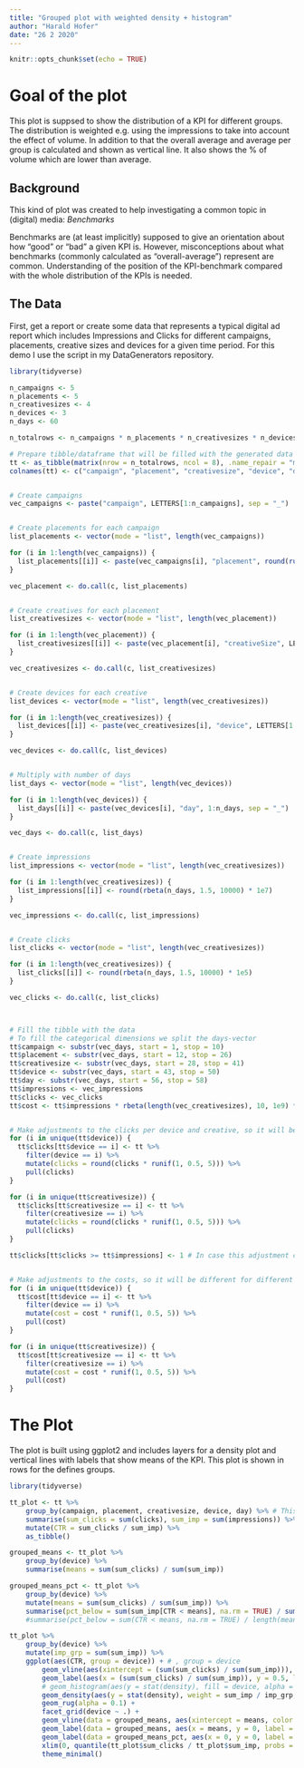 ```yaml
---
title: "Grouped plot with weighted density + histogram"
author: "Harald Hofer"
date: "26 2 2020"
---
```


```r
knitr::opts_chunk$set(echo = TRUE)
```


# Goal of the plot

This plot is suppsed to show the distribution of a KPI for different groups.
The distribution is weighted e.g. using the impressions to take into account the effect of volume.
In addition to that the overall average and average per group is calculated and shown as vertical line.
It also shows the % of volume which are lower than average.


## Background

This kind of plot was created to help investigating a common topic in (digital) media: *Benchmarks*

Benchmarks are (at least implicitly) supposed to give an orientation about how "good" or "bad" a given KPI is. However, misconceptions about what benchmarks (commonly calculated as "overall-average") represent are common. Understanding of the position of the KPI-benchmark compared with the whole distribution of the KPIs is needed.


## The Data

First, get a report or create some data that represents a typical digital ad report which includes Impressions and Clicks for different campaigns, placements, creative sizes and devices for a given time period. For this demo I use the script in my DataGenerators repository.

```r
library(tidyverse)

n_campaigns <- 5
n_placements <- 5
n_creativesizes <- 4
n_devices <- 3
n_days <- 60

n_totalrows <- n_campaigns * n_placements * n_creativesizes * n_devices * n_days

# Prepare tibble/dataframe that will be filled with the generated data
tt <- as_tibble(matrix(nrow = n_totalrows, ncol = 8), .name_repair = "minimal")
colnames(tt) <- c("campaign", "placement", "creativesize", "device", "day", "impressions", "clicks", "cost")


# Create campaigns
vec_campaigns <- paste("campaign", LETTERS[1:n_campaigns], sep = "_")


# Create placements for each campaign
list_placements <- vector(mode = "list", length(vec_campaigns))

for (i in 1:length(vec_campaigns)) {
  list_placements[[i]] <- paste(vec_campaigns[i], "placement", round(runif(n_placements, 10000, 99999)), sep = "_")
}

vec_placement <- do.call(c, list_placements)


# Create creatives for each placement
list_creativesizes <- vector(mode = "list", length(vec_placement))

for (i in 1:length(vec_placement)) {
  list_creativesizes[[i]] <- paste(vec_placement[i], "creativeSize", LETTERS[1:n_creativesizes], sep = "_")
}

vec_creativesizes <- do.call(c, list_creativesizes)


# Create devices for each creative
list_devices <- vector(mode = "list", length(vec_creativesizes))

for (i in 1:length(vec_creativesizes)) {
  list_devices[[i]] <- paste(vec_creativesizes[i], "device", LETTERS[1:n_devices], sep = "_")
}

vec_devices <- do.call(c, list_devices)


# Multiply with number of days
list_days <- vector(mode = "list", length(vec_devices))

for (i in 1:length(vec_devices)) {
  list_days[[i]] <- paste(vec_devices[i], "day", 1:n_days, sep = "_")
}

vec_days <- do.call(c, list_days)


# Create impressions
list_impressions <- vector(mode = "list", length(vec_creativesizes))

for (i in 1:length(vec_creativesizes)) {
  list_impressions[[i]] <- round(rbeta(n_days, 1.5, 10000) * 1e7)
}

vec_impressions <- do.call(c, list_impressions)


# Create clicks
list_clicks <- vector(mode = "list", length(vec_creativesizes))

for (i in 1:length(vec_creativesizes)) {
  list_clicks[[i]] <- round(rbeta(n_days, 1.5, 10000) * 1e5)
}

vec_clicks <- do.call(c, list_clicks)



# Fill the tibble with the data
# To fill the categorical dimensions we split the days-vector
tt$campaign <- substr(vec_days, start = 1, stop = 10)
tt$placement <- substr(vec_days, start = 12, stop = 26)
tt$creativesize <- substr(vec_days, start = 28, stop = 41)
tt$device <- substr(vec_days, start = 43, stop = 50)
tt$day <- substr(vec_days, start = 56, stop = 58)
tt$impressions <- vec_impressions
tt$clicks <- vec_clicks
tt$cost <- tt$impressions * rbeta(length(vec_creativesizes), 10, 1e9) * 3e5


# Make adjustments to the clicks per device and creative, so it will better imitate CTR for different devices.
for (i in unique(tt$device)) {
  tt$clicks[tt$device == i] <- tt %>%
    filter(device == i) %>%
    mutate(clicks = round(clicks * runif(1, 0.5, 5))) %>%
    pull(clicks)
}

for (i in unique(tt$creativesize)) {
  tt$clicks[tt$creativesize == i] <- tt %>%
    filter(creativesize == i) %>%
    mutate(clicks = round(clicks * runif(1, 0.5, 5))) %>%
    pull(clicks)
}

tt$clicks[tt$clicks >= tt$impressions] <- 1 # In case this adjustment creates more clicks than there are impressions


# Make adjustments to the costs, so it will be different for different devices and creative sizes
for (i in unique(tt$device)) {
  tt$cost[tt$device == i] <- tt %>%
    filter(device == i) %>%
    mutate(cost = cost * runif(1, 0.5, 5)) %>%
    pull(cost)
}

for (i in unique(tt$creativesize)) {
  tt$cost[tt$creativesize == i] <- tt %>%
    filter(creativesize == i) %>%
    mutate(cost = cost * runif(1, 0.5, 5)) %>%
    pull(cost)
}

```


# The Plot

The plot is built using ggplot2 and includes layers for a density plot and vertical lines with labels that show means of the KPI. This plot is shown in rows for the defines groups.

```r
library(tidyverse)

tt_plot <- tt %>%
    group_by(campaign, placement, creativesize, device, day) %>% # This is a preperation in case we want to remove dimensions later
    summarise(sum_clicks = sum(clicks), sum_imp = sum(impressions)) %>% # This is a preperation in case we want to remove dimensions later
    mutate(CTR = sum_clicks / sum_imp) %>%
    as_tibble()

grouped_means <- tt_plot %>% 
    group_by(device) %>%
    summarise(means = sum(sum_clicks) / sum(sum_imp))

grouped_means_pct <- tt_plot %>% 
    group_by(device) %>%
    mutate(means = sum(sum_clicks) / sum(sum_imp)) %>%
    summarise(pct_below = sum(sum_imp[CTR < means], na.rm = TRUE) / sum(sum_imp))
    #summarise(pct_below = sum(CTR < means, na.rm = TRUE) / length(means))

tt_plot %>%
    group_by(device) %>%
    mutate(imp_grp = sum(sum_imp)) %>%
    ggplot(aes(CTR, group = device)) + # , group = device
        geom_vline(aes(xintercept = (sum(sum_clicks) / sum(sum_imp))), color = "grey") +
        geom_label(aes(x = (sum(sum_clicks) / sum(sum_imp)), y = 0.5, label = paste(round((sum(sum_clicks) / sum(sum_imp) * 100), 3),"%", sep = ""), size = 8), color = "grey") +
        # geom_histogram(aes(y = stat(density), fill = device, alpha = 0.7), bins = 30) +
        geom_density(aes(y = stat(density), weight = sum_imp / imp_grp, color = device, fill = device, alpha = 0.7)) + #, adjust = 1
        geom_rug(alpha = 0.1) +
        facet_grid(device ~ .) +
        geom_vline(data = grouped_means, aes(xintercept = means, color = device)) +
        geom_label(data = grouped_means, aes(x = means, y = 0, label = paste(round(means * 100, 3),"%", sep = ""), size = 8, color = device)) +
        geom_label(data = grouped_means_pct, aes(x = 0, y = 0, label = paste(round(pct_below * 100, 1), "%", sep = ""), size = 8, color = device)) +
        xlim(0, quantile(tt_plot$sum_clicks / tt_plot$sum_imp, probs = .75, na.rm = TRUE) + 4 * IQR(tt_plot$sum_clicks / tt_plot$sum_imp, na.rm = TRUE)) +
        theme_minimal()
```

